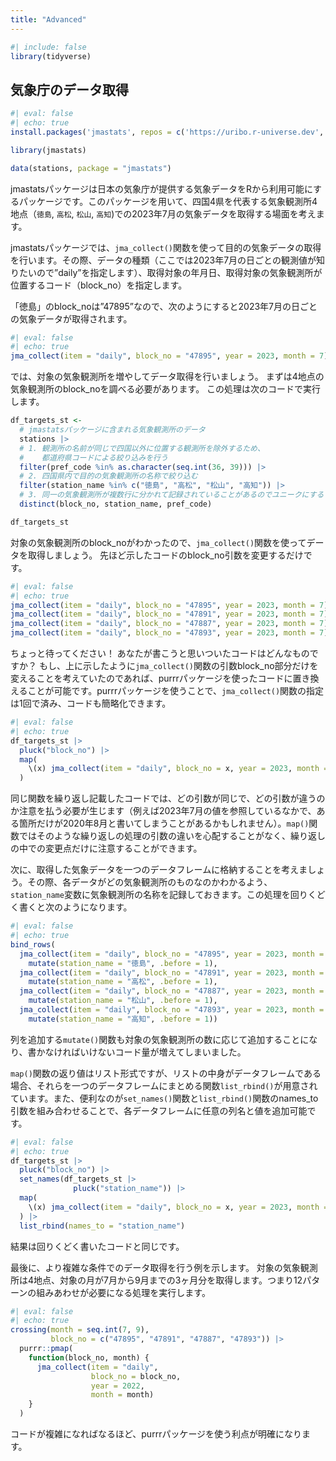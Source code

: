 ```yaml
---
title: "Advanced"
---
```


```r
#| include: false
library(tidyverse)
```

## 気象庁のデータ取得

```r
#| eval: false
#| echo: true
install.packages('jmastats', repos = c('https://uribo.r-universe.dev', 'https://cloud.r-project.org'))
```


```r
library(jmastats)
```

```r
data(stations, package = "jmastats")
```


jmastatsパッケージは日本の気象庁が提供する気象データをRから利用可能にするパッケージです。このパッケージを用いて、四国4県を代表する気象観測所4地点（`徳島`, `高松`, `松山`, `高知`)での2023年7月の気象データを取得する場面を考えます。

jmastatsパッケージでは、`jma_collect()`関数を使って目的の気象データの取得を行います。その際、データの種類（ここでは2023年7月の日ごとの観測値が知りたいので"daily"を指定します）、取得対象の年月日、取得対象の気象観測所が位置するコード（block_no）を指定します。

「徳島」のblock_noは"47895"なので、次のようにすると2023年7月の日ごとの気象データが取得されます。

```r
#| eval: false
#| echo: true
jma_collect(item = "daily", block_no = "47895", year = 2023, month = 7)
```

では、対象の気象観測所を増やしてデータ取得を行いましょう。
まずは4地点の気象観測所のblock_noを調べる必要があります。
この処理は次のコードで実行します。

```r
df_targets_st <- 
  # jmastatsパッケージに含まれる気象観測所のデータ
  stations |> 
  # 1. 観測所の名前が同じで四国以外に位置する観測所を除外するため、
  #    都道府県コードによる絞り込みを行う
  filter(pref_code %in% as.character(seq.int(36, 39))) |> 
  # 2. 四国県内で目的の気象観測所の名称で絞り込む
  filter(station_name %in% c("徳島", "高松", "松山", "高知")) |> 
  # 3. 同一の気象観測所が複数行に分かれて記録されていることがあるのでユニークにする
  distinct(block_no, station_name, pref_code)
```

```r
df_targets_st
```

対象の気象観測所のblock_noがわかったので、`jma_collect()`関数を使ってデータを取得しましょう。
先ほど示したコードのblock_no引数を変更するだけです。

```r
#| eval: false
#| echo: true
jma_collect(item = "daily", block_no = "47895", year = 2023, month = 7)
jma_collect(item = "daily", block_no = "47891", year = 2023, month = 7)
jma_collect(item = "daily", block_no = "47887", year = 2023, month = 7)
jma_collect(item = "daily", block_no = "47893", year = 2023, month = 7)
```

ちょっと待ってください！
あなたが書こうと思いついたコードはどんなものですか？
もし、上に示したように`jma_collect()`関数の引数block_no部分だけを変えることを考えていたのであれば、purrrパッケージを使ったコードに置き換えることが可能です。purrrパッケージを使うことで、`jma_collect()`関数の指定は1回で済み、コードも簡略化できます。

```r
#| eval: false
#| echo: true
df_targets_st |> 
  pluck("block_no") |> 
  map(
    \(x) jma_collect(item = "daily", block_no = x, year = 2023, month = 7)
  )
```

同じ関数を繰り返し記載したコードでは、どの引数が同じで、どの引数が違うのか注意を払う必要が生じます（例えば2023年7月の値を参照しているなかで、ある箇所だけが2020年8月と書いてしまうことがあるかもしれません）。`map()`関数ではそのような繰り返しの処理の引数の違いを心配することがなく、繰り返しの中での変更点だけに注意することができます。

次に、取得した気象データを一つのデータフレームに格納することを考えましょう。その際、各データがどの気象観測所のものなのかわかるよう、`station_name`変数に気象観測所の名称を記録しておきます。この処理を回りくどく書くと次のようになります。

```r
#| eval: false
#| echo: true
bind_rows(
  jma_collect(item = "daily", block_no = "47895", year = 2023, month = 7) |> 
    mutate(station_name = "徳島", .before = 1),
  jma_collect(item = "daily", block_no = "47891", year = 2023, month = 7) |> 
    mutate(station_name = "高松", .before = 1),
  jma_collect(item = "daily", block_no = "47887", year = 2023, month = 7) |> 
    mutate(station_name = "松山", .before = 1),
  jma_collect(item = "daily", block_no = "47893", year = 2023, month = 7) |> 
    mutate(station_name = "高知", .before = 1))
```

列を追加する`mutate()`関数も対象の気象観測所の数に応じて追加することになり、書かなければいけないコード量が増えてしまいました。

`map()`関数の返り値はリスト形式ですが、リストの中身がデータフレームである場合、それらを一つのデータフレームにまとめる関数`list_rbind()`が用意されています。また、便利なのが`set_names()`関数と`list_rbind()`関数のnames_to引数を組み合わせることで、各データフレームに任意の列名と値を追加可能です。

```r
#| eval: false
#| echo: true
df_targets_st |> 
  pluck("block_no") |> 
  set_names(df_targets_st |> 
              pluck("station_name")) |> 
  map(
    \(x) jma_collect(item = "daily", block_no = x, year = 2023, month = 7)
  ) |> 
  list_rbind(names_to = "station_name")
```

結果は回りくどく書いたコードと同じです。

最後に、より複雑な条件でのデータ取得を行う例を示します。
対象の気象観測所は4地点、対象の月が7月から9月までの3ヶ月分を取得します。つまり12パターンの組みあわせが必要になる処理を実行します。

```r
#| eval: false
#| echo: true
crossing(month = seq.int(7, 9),
         block_no = c("47895", "47891", "47887", "47893")) |> 
  purrr::pmap(
    function(block_no, month) {
      jma_collect(item = "daily",
                  block_no = block_no,
                  year = 2022,
                  month = month)
    }
  )
```

コードが複雑になればなるほど、purrrパッケージを使う利点が明確になります。
